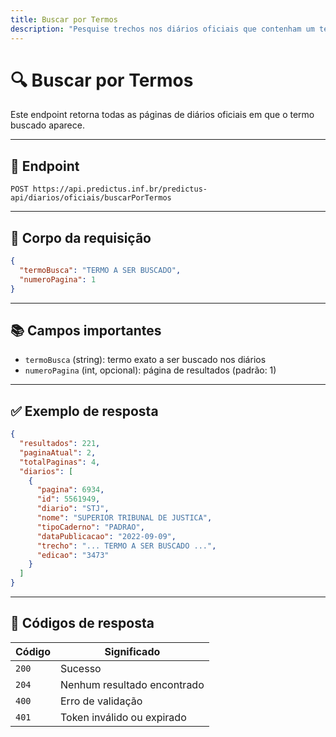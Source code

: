 ```yaml
---
title: Buscar por Termos
description: "Pesquise trechos nos diários oficiais que contenham um termo específico."
---
```


# 🔍 Buscar por Termos

Este endpoint retorna todas as páginas de diários oficiais em que o termo buscado aparece.

---

## 🔗 Endpoint

```
POST https://api.predictus.inf.br/predictus-api/diarios/oficiais/buscarPorTermos
```

---

## 🧾 Corpo da requisição

```json
{
  "termoBusca": "TERMO A SER BUSCADO",
  "numeroPagina": 1
}
```

---

## 📚 Campos importantes

- `termoBusca` (string): termo exato a ser buscado nos diários
- `numeroPagina` (int, opcional): página de resultados (padrão: 1)

---

## ✅ Exemplo de resposta

```json
{
  "resultados": 221,
  "paginaAtual": 2,
  "totalPaginas": 4,
  "diarios": [
    {
      "pagina": 6934,
      "id": 5561949,
      "diario": "STJ",
      "nome": "SUPERIOR TRIBUNAL DE JUSTICA",
      "tipoCaderno": "PADRAO",
      "dataPublicacao": "2022-09-09",
      "trecho": "... TERMO A SER BUSCADO ...",
      "edicao": "3473"
    }
  ]
}
```

---

## 🧾 Códigos de resposta

| Código | Significado                    |
|--------|---------------------------------|
| `200`  | Sucesso                        |
| `204`  | Nenhum resultado encontrado    |
| `400`  | Erro de validação              |
| `401`  | Token inválido ou expirado     |
